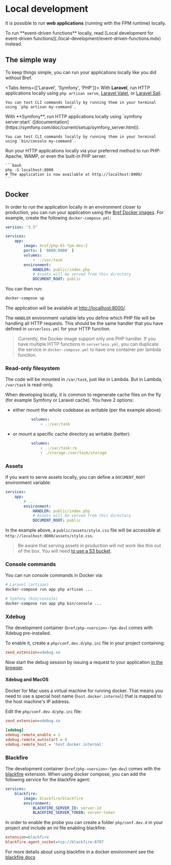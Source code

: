 
# Local development

It is possible to run **web applications** (running with the FPM runtime) locally.

<Callout>
    To run **event-driven functions** locally, read [Local development for event-driven functions](./local-development/event-driven-functions.mdx) instead.
</Callout>

## The simple way

To keep things simple, you can run your applications locally like you did without Bref.

<Tabs items={['Laravel', 'Symfony', 'PHP']}>
<Tab>
    With **Laravel**, run HTTP applications locally using `php artisan serve`, [Laravel Valet](https://laravel.com/docs/valet), or [Laravel Sail](https://laravel.com/docs/10.x/sail).

    You can test CLI commands locally by running them in your terminal using `php artisan my-command`.
</Tab>
<Tab>
    With **Symfony**, run HTTP applications locally using `symfony server:start` ([documentation](https://symfony.com/doc/current/setup/symfony_server.html)).

    You can test CLI commands locally by running them in your terminal using `bin/console my-command`.
</Tab>
<Tab>
    Run your HTTP applications locally via your preferred method to run PHP: Apache, WAMP, or even the built-in PHP server:

    ```bash
    php -S localhost:8000
    # The application is now available at http://localhost:8000/
    ```
</Tab>
</Tabs>

## Docker

In order to run the application locally in an environment closer to production, you can run your application using the [Bref Docker images](https://hub.docker.com/u/bref). For example, create the following `docker-compose.yml`:

```yml filename="docker-compose.yml"
version: "3.5"

services:
    app:
        image: bref/php-81-fpm-dev:2
        ports: [ '8000:8000' ]
        volumes:
            - .:/var/task
        environment:
            HANDLER: public/index.php
            # Assets will be served from this directory
            DOCUMENT_ROOT: public
```

You can then run:

```bash
docker-compose up
```

The application will be available at [http://localhost:8000/](http://localhost:8000/).

The `HANDLER` environment variable lets you define which PHP file will be handling all HTTP requests. This should be the same handler that you have defined in `serverless.yml` for your HTTP function.

> Currently, the Docker image support only one PHP handler. If you have multiple HTTP functions in `serverless.yml`, you can duplicate the service in `docker-compose.yml` to have one container per lambda function.

### Read-only filesystem

The code will be mounted in `/var/task`, just like in Lambda. But in Lambda, `/var/task` is read-only.

When developing locally, it is common to regenerate cache files on the fly (for example Symfony or Laravel cache). You have 2 options:

- either mount the whole codebase as writable (per the example above):

    ```yaml filename="docker-compose.yml"
            volumes:
                - .:/var/task
    ```
- or mount a specific cache directory as writable (better):

    ```yaml filename="docker-compose.yml" {3}
            volumes:
                - .:/var/task:ro
                - ./storage:/var/task/storage
    ```

### Assets

If you want to serve assets locally, you can define a `DOCUMENT_ROOT` environment variable:

```yaml {6,7} filename="docker-compose.yml"
services:
    app:
        # ...
        environment:
            HANDLER: public/index.php
            # Assets will be served from this directory
            DOCUMENT_ROOT: public
```

In the example above, a `public/assets/style.css` file will be accessible at `http://localhost:8000/assets/style.css`.

> Be aware that serving assets in production will not work like this out of the box. You will need [to use a S3 bucket](/docs/web-apps/index.md#assets).

### Console commands

You can run console commands in Docker via:

```bash
# Laravel (artisan)
docker-compose run app php artisan ...

# Symfony (bin/console)
docker-compose run app php bin/console ...
```

### Xdebug

The development container (`bref/php-<version>-fpm-dev`) comes with Xdebug pre-installed.

To enable it, create a `php/conf.dev.d/php.ini` file in your project containing:

```ini filename="php/conf.dev.d/php.ini"
zend_extension=xdebug.so
```

Now start the debug session by issuing a request to your application [in the browser](https://xdebug.org/docs/remote#starting).

#### Xdebug and MacOS

Docker for Mac uses a virtual machine for running docker. That means you need to use a special host name (`host.docker.internal`) that is mapped to the host machine's IP address.

Edit the `php/conf.dev.d/php.ini` file:

```ini filename="php/conf.dev.d/php.ini" {3-6}
zend_extension=xdebug.so

[xdebug]
xdebug.remote_enable = 1
xdebug.remote_autostart = 0
xdebug.remote_host = 'host.docker.internal'
```

### Blackfire

The development container (`bref/php-<version>-fpm-dev`) comes with the [blackfire](https://www.blackfire.io/) extension. When using docker compose, you can add the following service for the blackfire agent:

```yml filename="docker-compose.yml"
services:
    blackfire:
        image: blackfire/blackfire
        environment:
            BLACKFIRE_SERVER_ID: server-id
            BLACKFIRE_SERVER_TOKEN: server-token
```

In order to enable the probe you can create a folder `php/conf.dev.d` in your project and include an ini file enabling blackfire:

```ini filename="php/conf.dev.d/php.ini"
extension=blackfire
blackfire.agent_socket=tcp://blackfire:8707
```

For more details about using blackfire in a docker environment see the [blackfire docs](https://blackfire.io/docs/integrations/docker)
